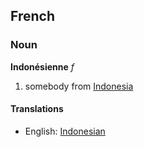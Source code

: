 ==French==
===Noun===
'''Indonésienne''' ''f''

# somebody from [[Indonesia]]

====Translations====
*English: [[Indonesian]]
